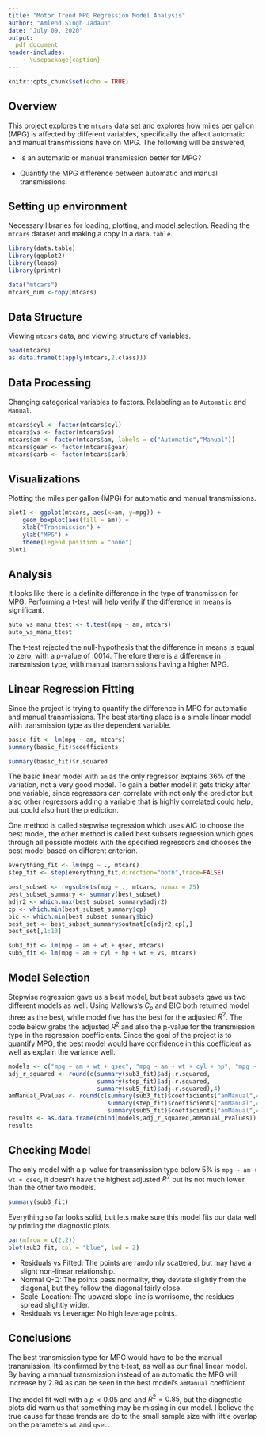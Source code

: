 ```yaml
---
title: "Motor Trend MPG Regression Model Analysis"
author: "Amlend Singh Jadaun"
date: "July 09, 2020"
output:
  pdf_document
header-includes:
    - \usepackage{caption}
---
```


```r
knitr::opts_chunk$set(echo = TRUE)
```
\captionsetup[table]{labelformat=empty}

## Overview

This project explores the `mtcars` data set and explores how miles per gallon (MPG) is affected by different variables, specifically the affect automatic and manual transmissions have on MPG. The following will be answered,

- Is an automatic or manual transmission better for MPG?

- Quantify the MPG difference between automatic and manual transmissions.

## Setting up environment

Necessary libraries for loading, plotting, and model selection. Reading the `mtcars` dataset and making a copy in a `data.table`.

```r
library(data.table)
library(ggplot2)
library(leaps)
library(printr)

data("mtcars")
mtcars_num <-copy(mtcars)
```

## Data Structure

Viewing `mtcars` data, and viewing structure of variables.

```r
head(mtcars)
as.data.frame(t(apply(mtcars,2,class)))
```

## Data Processing

Changing categorical variables to factors. Relabeling `am` to `Automatic` and `Manual`.

```r
mtcars$cyl <- factor(mtcars$cyl)
mtcars$vs <- factor(mtcars$vs)
mtcars$am <- factor(mtcars$am, labels = c("Automatic","Manual"))
mtcars$gear <- factor(mtcars$gear)
mtcars$carb <- factor(mtcars$carb)
```

## Visualizations

Plotting the miles per gallon (MPG) for automatic and manual transmissions.

```r
plot1 <- ggplot(mtcars, aes(x=am, y=mpg)) +
    geom_boxplot(aes(fill = am)) +
    xlab("Transmission") +
    ylab("MPG") +
    theme(legend.position = "none")
plot1
```

## Analysis

It looks like there is a definite difference in the type of transmission for MPG. Performing a t-test will help verify if the difference in means is significant.

```r
auto_vs_manu_ttest <- t.test(mpg ~ am, mtcars)
auto_vs_manu_ttest
```

The t-test rejected the null-hypothesis that the difference in means is equal to zero, with a p-value of $.0014$. Therefore there is a difference in transmission type, with manual transmissions having a higher MPG.

## Linear Regression Fitting

Since the project is trying to quantify the difference in MPG for automatic and manual transmissions. The best starting place is a simple linear model with transmission type as the dependent variable.

```r
basic_fit <- lm(mpg ~ am, mtcars)
summary(basic_fit)$coefficients

summary(basic_fit)$r.squared
```

The basic linear model with `am` as the only regressor explains $36\%$ of the variation, not a very good model. To gain a better model it gets tricky after one variable, since regressors can correlate with not only the predictor but also other regressors adding a variable that is highly correlated could help, but could also hurt the prediction.

One method is called stepwise regression which uses AIC to choose the best model, the other method is called best subsets regression which goes through all possible models with the specified regressors and chooses the best model based on different criterion.

```r
everything_fit <- lm(mpg ~ ., mtcars)
step_fit <- step(everything_fit,direction="both",trace=FALSE)

best_subset <- regsubsets(mpg ~ ., mtcars, nvmax = 25)
best_subset_summary <- summary(best_subset)
adjr2 <- which.max(best_subset_summary$adjr2)
cp <- which.min(best_subset_summary$cp)
bic <- which.min(best_subset_summary$bic)
best_set <- best_subset_summary$outmat[c(adjr2,cp),]
best_set[,1:13]

sub3_fit <- lm(mpg ~ am + wt + qsec, mtcars)
sub5_fit <- lm(mpg ~ am + cyl + hp + wt + vs, mtcars)
```

## Model Selection

Stepwise regression gave us a best model, but best subsets gave us two different models as well. Using Mallows's $C_p$ and BIC both returned model three as the best, while model five has the best for the adjusted $R^2$. The code below grabs the adjusted $R^2$ and also the p-value for the transmission type in the regression coefficients. Since the goal of the project is to quantify MPG, the best model would have confidence in this coefficient as well as explain the variance well.

```r
models <- c("mpg ~ am + wt + qsec", "mpg ~ am + wt + cyl + hp", "mpg ~ am + wt + cyl + hp + vs")
adj_r_squared <- round(c(summary(sub3_fit)$adj.r.squared,
                         summary(step_fit)$adj.r.squared,
                         summary(sub5_fit)$adj.r.squared),4)
amManual_Pvalues <- round(c(summary(sub3_fit)$coefficients["amManual",4],
                            summary(step_fit)$coefficients["amManual",4],
                            summary(sub5_fit)$coefficients["amManual",4]),4)
results <- as.data.frame(cbind(models,adj_r_squared,amManual_Pvalues))
results
```

## Checking Model

The only model with a p-value for transmission type below $5\%$ is `mpg ~ am + wt + qsec`, it doesn't have the highest adjusted $R^2$ but its not much lower than the other two models.

```r
summary(sub3_fit)
```

Everything so far looks solid, but lets make sure this model fits our data well by printing the diagnostic plots.

```r
par(mfrow = c(2,2))
plot(sub3_fit, col = "blue", lwd = 2)
```

- Residuals vs Fitted: The points are randomly scattered, but may have a slight non-linear relationship.
- Normal Q-Q: The points pass normality, they deviate slightly from the diagonal, but they follow the diagonal fairly close.
- Scale-Location: The upward slope line is worrisome, the residues spread slightly wider.
- Residuals vs Leverage: No high leverage points.

## Conclusions

The best transmission type for MPG would have to be the manual transmission. Its confirmed by the t-test, as well as our final linear model. By having a manual transmission instead of an automatic the MPG will increase by 2.94 as can be seen in the best model's `amManual` coefficient.

The model fit well with a $p < 0.05$ and and $R^2 = 0.85$, but the diagnostic plots did warn us that something may be missing in our model. I believe the true cause for these trends are do to the small sample size with little overlap on the parameters `wt` and `qsec`.

